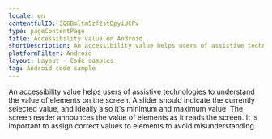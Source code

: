 ```yaml
---
locale: en
contentfulID: 3Q6Bmltm5zf2stDpyiUCPv
type: pageContentPage
title: Accessibility value on Android
shortDescription: An accessibility value helps users of assistive technologies to understand the value of elements on the screen.
platformFilter: Android
layout: Layout - Code samples
tag: Android code sample
---
```


An accessibility value helps users of assistive technologies to understand the value of elements on the screen. A slider should indicate the currently selected value, and ideally also it's minimum and maximum value. The screen reader announces the value of elements as it reads the screen. It is important to assign correct values to elements to avoid misunderstanding.

<CodeSample id="accessibility-value" locale="en" platform="android"/>